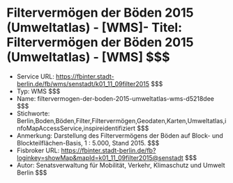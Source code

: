 # Filtervermögen der Böden 2015 (Umweltatlas) - [WMS]- Titel: Filtervermögen der Böden 2015 (Umweltatlas) - [WMS] $$$
- Service URL: https://fbinter.stadt-berlin.de/fb/wms/senstadt/k01_11_09filter2015 $$$
- Typ: WMS $$$
- Name: filtervermogen-der-boden-2015-umweltatlas-wms-d5218dee $$$
- Stichworte: Berlin,Boden,Böden,Filter,Filtervermögen,Geodaten,Karten,Umweltatlas,infoMapAccessService,inspireidentifiziert $$$
- Anmerkung: Darstellung des Filtervermögens der Böden auf Block- und Blockteilflächen-Basis, 1 : 5.000, Stand 2015. $$$
- Fisbroker URL: https://fbinter.stadt-berlin.de/fb?loginkey=showMap&mapId=k01_11_09filter2015@senstadt $$$
- Autor: Senatsverwaltung für Mobilität, Verkehr, Klimaschutz und Umwelt Berlin $$$
